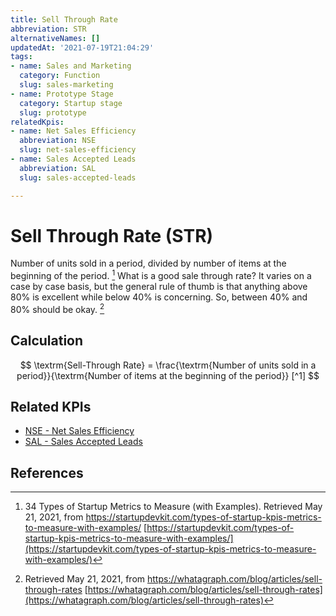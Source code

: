 ```yaml
---
title: Sell Through Rate
abbreviation: STR
alternativeNames: []
updatedAt: '2021-07-19T21:04:29'
tags:
- name: Sales and Marketing
  category: Function
  slug: sales-marketing
- name: Prototype Stage
  category: Startup stage
  slug: prototype
relatedKpis:
- name: Net Sales Efficiency
  abbreviation: NSE
  slug: net-sales-efficiency
- name: Sales Accepted Leads
  abbreviation: SAL
  slug: sales-accepted-leads

---
```


# Sell Through Rate (STR)

Number of units sold in a period, divided by number of items at the beginning of the period. [^1]
What is a good sale through rate? It varies on a case by case basis, but the general rule of thumb is that anything above 80% is excellent while below 40% is concerning. So, between 40% and 80% should be okay. [^2]

## Calculation

$$
\textrm{Sell-Through Rate} = \frac{\textrm{Number of units sold in a period}}{\textrm{Number of items at the beginning of the period}} [^1]
$$



## Related KPIs

- [NSE - Net Sales Efficiency](/en/kpis/net-sales-efficiency)
- [SAL - Sales Accepted Leads](/en/kpis/sales-accepted-leads)

## References

[^1]:  34 Types of Startup Metrics to Measure (with Examples). Retrieved May 21, 2021, from https://startupdevkit.com/types-of-startup-kpis-metrics-to-measure-with-examples/ [https://startupdevkit.com/types-of-startup-kpis-metrics-to-measure-with-examples/](https://startupdevkit.com/types-of-startup-kpis-metrics-to-measure-with-examples/)
[^2]:   Retrieved May 21, 2021, from https://whatagraph.com/blog/articles/sell-through-rates [https://whatagraph.com/blog/articles/sell-through-rates](https://whatagraph.com/blog/articles/sell-through-rates)
[^3]:  34 Types of Startup Metrics to Measure (with Examples). Retrieved May 21, 2021, from https://startupdevkit.com/types-of-startup-kpis-metrics-to-measure-with-examples/ [https://startupdevkit.com/types-of-startup-kpis-metrics-to-measure-with-examples/](https://startupdevkit.com/types-of-startup-kpis-metrics-to-measure-with-examples/)

